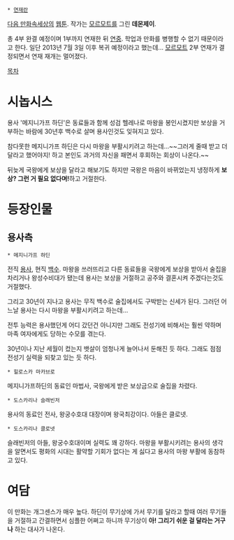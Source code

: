  * [http://cartoon.media.daum.net/webtoon/viewer/13982 연재란]

[[다음 만화속세상]]의 [[웹툰]]. 작가는 [[모르모트]]를 그린 '''데몬제이'''.

총 4부 완결 예정이며 1부까지 연재한 뒤 [[연중]]. 학업과 만화를 병행할 수 없기 때문이라고 한다. 일단 2013년 7월 3일 이후 복귀 예정이라고 했는데... [[모르모트]] 2부 연재가 결정되면서 연재 재개는 멀어졌다.

[[목차]]
= 시놉시스 =
용사 '메지니가프 하딘'은 동료들과 함께 성검 헬레나로 마왕을 봉인시켰지만 보상을 거부하는 바람에 30년후 백수로 살며 용사인것도 잊혀지고 있다. 

참다못한 메지니가프 하딘은 다시 마왕을 부활시키려고 하는데...~~그러게 줄때 받고 더 달라고 했어야지! 하고 본인도 과거의 자신을 패면서 후회하는 회상이 나온다.~~  

뒤늦게 국왕에게 보상을 달라고 해보기도 하지만 국왕은 마음이 바뀌었는지 냉정하게 '''보상? 그런 거 필요 없다며!'''하고 거절한다.

= 등장인물 =
== 용사측 ==
 * 메지니가프 하딘
전직 [[용사]], 현직 [[백수]]. 마왕을 쓰러뜨리고 다른 동료들을 국왕에게 보상을 받아서 술집을 차리거나 왕성수비대가 됐는데 용사는 보상을 거절하고 공주와 결혼시켜 주겠다는것도 거절했다. 

그리고 30년이 지나고 용사는 무직 백수로 술집에서도 구박받는 신세가 된다. 그러던 어느날 용사는 다시 마왕을 부활시키려고 하는데...

전투 능력은 용사했던게 어디 갔던건 아니지만 그래도 전성기에 비해서는 훨씬 약하며 마족 여자에게도 당하는 수모를 겪는다.

30년이나 지난 세월이 컸는지 뱃살이 엄청나게 늘어나서 둔해진 듯 하다. 그래도 점점 전성기 실력을 되찾고 있는 듯 하다.

 * 힐로스카 마카브로  
메지니가프하딘의 동료인 마법사, 국왕에게 받은 보상금으로 술집을 차렸다.

 * 도스카리나 슬래빈저
용사의 동료인 전사, 왕궁수호대 대장이며 왕국최강이다. 아들은 클로넷.

 * 도스카리나 클로넷
슬래빈저의 아들, 왕궁수호대이며 실력도 꽤 강하다. 마왕을 부활시키려는 용사의 생각을 알면서도 평화의 시대는 활약할 기회가 없다는 게 싫다고 용사의 마왕 부활에 동참하고 있다.
= 여담 =
이 만화는 개그센스가 매우 높다. 하딘이 무기상에 가서 무기를 달라고 할때 여러 무기들을 거절하고 간결하면서 심플한 어쩌고 하니까 무기상이 '''아! 그리기 쉬운 걸 달라는 거구나''' 하는 대사가 나온다.
